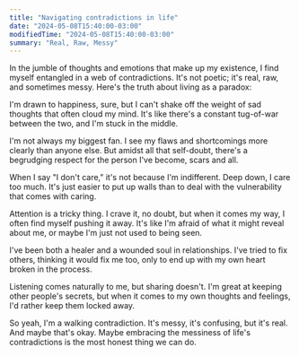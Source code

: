 ```yaml
---
title: "Navigating contradictions in life"
date: "2024-05-08T15:40:00-03:00"
modifiedTime: "2024-05-08T15:40:00-03:00"
summary: "Real, Raw, Messy"
---
```



In the jumble of thoughts and emotions that make up my existence, I find myself entangled in a web of contradictions. It's not poetic; it's real, raw, and sometimes messy. Here's the truth about living as a paradox:

I'm drawn to happiness, sure, but I can't shake off the weight of sad thoughts that often cloud my mind. It's like there's a constant tug-of-war between the two, and I'm stuck in the middle.

I'm not always my biggest fan. I see my flaws and shortcomings more clearly than anyone else. But amidst all that self-doubt, there's a begrudging respect for the person I've become, scars and all.

When I say "I don't care," it's not because I'm indifferent. Deep down, I care too much. It's just easier to put up walls than to deal with the vulnerability that comes with caring.

Attention is a tricky thing. I crave it, no doubt, but when it comes my way, I often find myself pushing it away. It's like I'm afraid of what it might reveal about me, or maybe I'm just not used to being seen.

I've been both a healer and a wounded soul in relationships. I've tried to fix others, thinking it would fix me too, only to end up with my own heart broken in the process.

Listening comes naturally to me, but sharing doesn't. I'm great at keeping other people's secrets, but when it comes to my own thoughts and feelings, I'd rather keep them locked away.

So yeah, I'm a walking contradiction. It's messy, it's confusing, but it's real. And maybe that's okay. Maybe embracing the messiness of life's contradictions is the most honest thing we can do.
